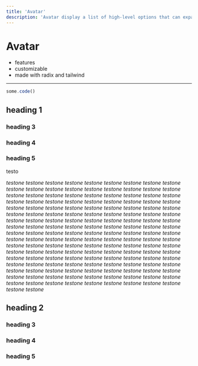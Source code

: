 ```yaml
---
title: 'Avatar'
description: 'Avatar display a list of high-level options that can expand/collapse to reveal more information.'
---
```


# Avatar

- features
- customizable
- made with radix and tailwind

---

```js
some.code()
```

## heading 1

### heading 3

### heading 4

### heading 5

testo

_testone_
_testone_
_testone_
_testone_
_testone_
_testone_
_testone_
_testone_
_testone_
_testone_
_testone_
_testone_
_testone_
_testone_
_testone_
_testone_
_testone_
_testone_
_testone_
_testone_
_testone_
_testone_
_testone_
_testone_
_testone_
_testone_
_testone_
_testone_
_testone_
_testone_
_testone_
_testone_
_testone_
_testone_
_testone_
_testone_
_testone_
_testone_
_testone_
_testone_
_testone_
_testone_
_testone_
_testone_
_testone_
_testone_
_testone_
_testone_
_testone_
_testone_
_testone_
_testone_
_testone_
_testone_
_testone_
_testone_
_testone_
_testone_
_testone_
_testone_
_testone_
_testone_
_testone_
_testone_
_testone_
_testone_
_testone_
_testone_
_testone_
_testone_
_testone_
_testone_
_testone_
_testone_
_testone_
_testone_
_testone_
_testone_
_testone_
_testone_
_testone_
_testone_
_testone_
_testone_
_testone_
_testone_
_testone_
_testone_
_testone_
_testone_
_testone_
_testone_
_testone_
_testone_
_testone_
_testone_
_testone_
_testone_
_testone_
_testone_
_testone_
_testone_
_testone_
_testone_
_testone_
_testone_
_testone_
_testone_
_testone_
_testone_
_testone_
_testone_
_testone_
_testone_
_testone_
_testone_
_testone_
_testone_
_testone_
_testone_
_testone_
_testone_
_testone_
_testone_
_testone_
_testone_
_testone_
_testone_
_testone_
_testone_
_testone_
_testone_
_testone_
_testone_
_testone_
_testone_
_testone_
_testone_
_testone_
_testone_
_testone_
_testone_
_testone_
_testone_
_testone_
_testone_
_testone_
_testone_
_testone_
_testone_
_testone_
_testone_
_testone_
_testone_
_testone_

## heading 2

### heading 3

### heading 4

### heading 5

